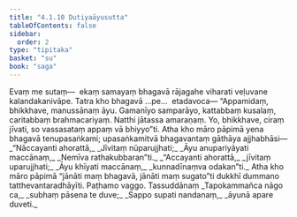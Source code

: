 ```yaml
---
title: "4.1.10 Dutiyaāyusutta"
tableOfContents: false
sidebar:
  order: 2
type: "tipitaka"
basket: "su"
book: "saga"
---
```



<DynamicBreadcrumb />

<Division number="146" book="saga" bookNo="12" page="110">

<Paragraph number="814" book="saga">
Evaṃ me sutaṃ—  ekaṃ samayaṃ bhagavā rājagahe viharati veḷuvane kalandakanivāpe. Tatra kho bhagavā …pe…  etadavoca—
</Paragraph>

<Paragraph number="815" book="saga">
“Appamidaṃ, bhikkhave, manussānaṃ āyu. Gamanīyo samparāyo, kattabbaṃ kusalaṃ, caritabbaṃ brahmacariyaṃ. Natthi jātassa amaraṇaṃ. Yo, bhikkhave, ciraṃ jīvati, so vassasataṃ appaṃ vā bhiyyo”ti.
</Paragraph>

<Paragraph number="816" book="saga">
Atha kho māro pāpimā yena bhagavā tenupasaṅkami; upasaṅkamitvā bhagavantaṃ gāthāya ajjhabhāsi—
</Paragraph>

<Paragraph number="817" type="verses" book="saga">
_“Nāccayanti ahorattā,_  
_Jīvitaṃ nūparujjhati;_  
_Āyu anupariyāyati maccānaṃ,_  
_Nemīva rathakubbaran”ti._  

</Paragraph>

<Paragraph number="818" type="verses" book="saga">
_“Accayanti ahorattā,_  
_jīvitaṃ uparujjhati;_  
_Āyu khīyati maccānaṃ,_  
_kunnadīnaṃva odakan”ti._  

</Paragraph>

<Paragraph number="819" book="saga">
Atha kho māro pāpimā “jānāti maṃ bhagavā, jānāti maṃ sugato”ti dukkhī dummano tatthevantaradhāyīti.

</Paragraph>
</Division>

<Paragraph number="820" type="center" book="saga">
Paṭhamo vaggo.



</Paragraph>

<Paragraph number="821" type="center" book="saga">
Tassuddānaṃ


</Paragraph>

<Paragraph number="822" type="verses" book="saga">
_Tapokammañca nāgo ca,_  
_subhaṃ pāsena te duve;_  
_Sappo supati nandanaṃ,_  
_āyunā apare duveti._
</Paragraph>